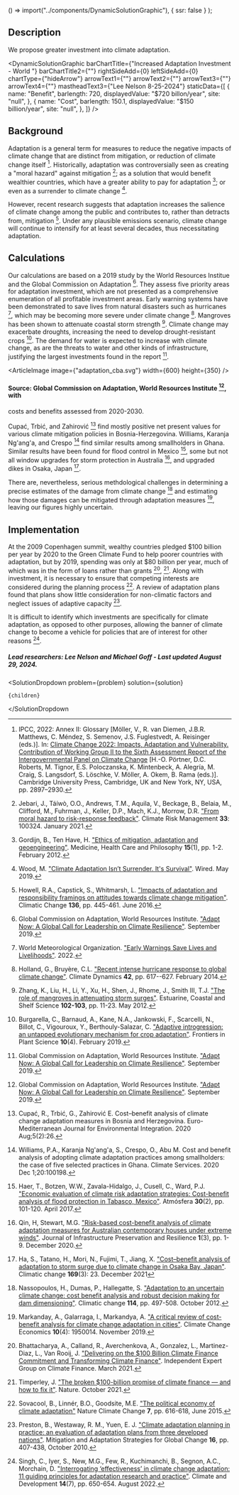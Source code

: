 

  () => import("../components/DynamicSolutionGraphic"),
  { ssr: false }
);

## Description

We propose greater investment into climate adaptation.

<DynamicSolutionGraphic
  barChartTitle={"Increased Adaptation Investment - World "}
  barChartTitle2={""}
  rightSideAdd={0}
  leftSideAdd={0}
  chartType={"hideArrow"}
  arrowText1={""}
  arrowText2={""}
  arrowText3={""}
  arrowText4={""}
  mastheadText3={"Lee Nelson 8-25-2024"}
  staticData={[
    {
      name: "Benefit",
      barlength: 720,
      displayedValue: "$720 billon/year",
      site: "null",
    },
    {
      name: "Cost",
      barlength: 150.1,
      displayedValue: "$150 billion/year",
      site: "null",
    },
  ]}
/>

## Background

Adaptation is a general term for measures to reduce the negative impacts of climate change that are distinct from mitigation, or reduction of climate change itself [^"17"]. Historically, adaptation was controversially seen as creating a "moral hazard" against mitigation [^"19"]; as a solution that would benefit wealthier countries, which have a greater ability to pay for adaptation [^"18"]; or even as a surrender to climate change [^"21"].

However, recent research suggests that adaptation increases the salience of climate change among the public and contributes to, rather than detracts from, mitigation [^"20"]. Under any plausible emissions scenario, climate change will continue to intensify for at least several decades, thus necessitating adaptation.

## Calculations

Our calculations are based on a 2019 study by the World Resources Institue and the Global Commission on Adaptation [^"2"]. They assess five priority areas for adaptation investment, which are not presented as a comprehensive enumeration of all profitable investment areas. Early warning systems have been demonstrated to save lives from natural disasters such as hurricanes [^"6"], which may be becoming more severe under climate change [^"7"]. Mangroves has been shown to attenuate coastal storm strength [^"8"]. Climate change may exacerbate droughts, increasing the need to develop drought-resistant crops [^"9"]. The demand for water is expected to increase with climate change, as are the threats to water and other kinds of infrastructure, justifying the largest investments found in the report [^"2"].

<ArticleImage image={"adaptation_cba.svg"} width={600} height={350} />
#### Source: Global Commission on Adaptation, World Resources Institute [^"2"], with
costs and benefits assessed from 2020-2030.

Cupać, Trbić, and Zahirović [^"10"] find mostly positive net present values for various climate mitigation policies in Bosnia-Herzegovina. Williams, Karanja Ng'ang'a, and Crespo [^"11"] find similar results among smallholders in Ghana. Similar results have been found for flood control in Mexico [^"12"], some but not all window upgrades for storm protection in Australia [^"13"], and upgraded dikes in Osaka, Japan [^"14"].

There are, nevertheless, serious methdological challenges in determining a precise estimates of the damage from climate change [^"15"] and estimating how those damages can be mitigated through adaptation measures [^"16"], leaving our figures highly uncertain.

## Implementation

At the 2009 Copenhagen summit, wealthy countries pledged $100 billion per year by 2020 to the Green Climate Fund to help poorer countries with adaptation, but by 2019, spending was only at $80 billion per year, much of which was in the form of loans rather than grants [^"1"], [^"3"]. Along with investment, it is necessary to ensure that competing interests are considered during the planning process [^"5"]. A review of adaptation plans found that plans show little consideration for non-climatic factors and neglect issues of adaptive capacity [^"4"].

It is difficult to identify which investments are specifically for climate adaptation, as opposed to other purposes, allowing the banner of climate change to become a vehicle for policies that are of interest for other reasons [^"22"].

##### Lead researchers: Lee Nelson and Michael Goff - Last updated August 29, 2024.

[^"1"]: Bhattacharya, A., Calland, R., Averchenkova, A., Gonzalez, L., Martinez-Diaz, L., Van Rooij, J. ["Delivering on the $100 Billion Climate Finance Commitment and Transforming Climate Finance"](https://www.un.org/sites/un2.un.org/files/2020/12/100_billion_climate_finance_report.pdf). Independent Expert Group on Climate Finance. March 2021.
[^"2"]: Global Commission on Adaptation, World Resources Institute. ["Adapt Now: A Global Call for Leadership on Climate Resilience"](https://www.unep.org/news-and-stories/press-release/global-leaders-call-urgent-action-climate-adaptation-commission). September 2019.
[^"3"]: Timperley, J. ["The broken $100-billion promise of climate finance — and how to fix it"](https://www.nature.com/articles/d41586-021-02846-3). Nature. October 2021.
[^"4"]: Preston, B., Westaway, R. M., Yuen, E. J. ["Climate adaptation planning in practice: an evaluation of adaptation plans from three developed nations"](https://link.springer.com/article/10.1007/s11027-010-9270-x). Mitigation and Adaptation Strategies for Global Change **16**, pp. 407-438, October 2010.
[^"5"]: Sovacool, B., Linnér, B.O., Goodsite, M.E. ["The political economy of climate adaptation"](https://doi.org/10.1038/nclimate2665) Nature Climate Change **7**, pp. 616-618, June 2015.
[^"6"]: World Meteorological Organization. ["Early Warnings Save Lives and Livelihoods"](https://wmo.int/about-us/world-meteorological-day/wmd-2022/early-warnings-save-lives-and-livelihoods). 2022.
[^"7"]: Holland, G., Bruyère, C.L. ["Recent intense hurricane response to global climate change"](https://link.springer.com/article/10.1007/s00382-013-1713-0). Climate Dynamics **42**, pp. 617--627. February 2014.
[^"8"]: Zhang, K., Liu, H., Li, Y., Xu, H., Shen, J., Rhome, J., Smith III, T.J. ["The role of mangroves in attenuating storm surges"](https://www.sciencedirect.com/science/article/abs/pii/S0272771412000674). Estuarine, Coastal and Shelf Science **102-103**, pp. 11-23. May 2012.
[^"9"]: Burgarella, C., Barnaud, A., Kane, N.A., Jankowski, F., Scarcelli, N., Billot, C., Vigouroux, Y., Berthouly-Salazar, C. ["Adaptive introgression: an untapped evolutionary mechanism for crop adaptation"](https://www.ncbi.nlm.nih.gov/pmc/articles/PMC6367218/). Frontiers in Plant Science **10**(4). February 2019.
[^"10"]: Cupać, R., Trbić, G., Zahirović E. Cost–benefit analysis of climate change adaptation measures in Bosnia and Herzegovina. Euro-Mediterranean Journal for Environmental Integration. 2020 Aug;5(2):26.
[^"11"]: Williams, P.A., Karanja Ng'ang'a, S., Crespo, O., Abu M. Cost and benefit analysis of adopting climate adaptation practices among smallholders: the case of five selected practices in Ghana. Climate Services. 2020 Dec 1;20:100198.
[^"12"]: Haer, T., Botzen, W.W., Zavala-Hidalgo, J., Cusell, C., Ward, P.J. ["Economic evaluation of climate risk adaptation strategies: Cost-benefit analysis of flood protection in Tabasco, Mexico"](https://www.sciencedirect.com/science/article/pii/S0187623617300450). Atmósfera **30**(2), pp. 101-120. April 2017.
[^"13"]: Qin, H, Stewart, M.G. ["Risk-based cost-benefit analysis of climate adaptation measures for Australian contemporary houses under extreme winds"](https://link.springer.com/article/10.1186/s43065-020-00002-1). Journal of Infrastructure Preservation and Resilience **1**(3), pp. 1-9. December 2020.
[^"14"]: Ha, S., Tatano, H., Mori, N., Fujimi, T., Jiang, X. ["Cost–benefit analysis of adaptation to storm surge due to climate change in Osaka Bay, Japan"](https://link.springer.com/article/10.1007/s10584-021-03282-y). Climatic change **169**(3): 23. December 2021
[^"15"]: Nassopoulos, H., Dumas, P., Hallegatte, S. ["Adaptation to an uncertain climate change: cost benefit analysis and robust decision making for dam dimensioning"](https://link.springer.com/article/10.1007/s10584-012-0423-7). Climatic change **114**, pp. 497-508. October 2012.
[^"16"]: Markanday, A., Galarraga, I., Markandya, A. ["A critical review of cost-benefit analysis for climate change adaptation in cities"](https://www.worldscientific.com/doi/abs/10.1142/S2010007819500143). Climate Change Economics **10**(4): 1950014. November 2019.
[^"17"]:
    IPCC, 2022: Annex II: Glossary [Möller, V., R. van Diemen, J.B.R. Matthews, C. Méndez, S. Semenov, J.S. Fuglestvedt,
    A. Reisinger (eds.)]. In: [Climate Change 2022: Impacts, Adaptation and Vulnerability. Contribution of Working Group II to
    the Sixth Assessment Report of the Intergovernmental Panel on Climate Change](doi:10.1017/9781009325844.029) [H.-O. Pörtner, D.C. Roberts, M. Tignor,
    E.S. Poloczanska, K. Mintenbeck, A. Alegría, M. Craig, S. Langsdorf, S. Löschke, V. Möller, A. Okem, B. Rama (eds.)].
    Cambridge University Press, Cambridge, UK and New York, NY, USA, pp. 2897–2930.

[^"18"]: Gordijn, B., Ten Have, H. ["Ethics of mitigation, adaptation and geoengineering"](https://www.researchgate.net/publication/51983733_Ethics_of_mitigation_adaptation_and_geoengineering). Medicine, Health Care and Philosophy **15**(1), pp. 1-2. February 2012.
[^"19"]: Jebari, J., Táíwò, O.O., Andrews, T.M., Aquila, V., Beckage, B., Belaia, M., Clifford, M., Fuhrman, J., Keller, D.P., Mach, K.J., Morrow, D.R. ["From moral hazard to risk-response feedback"](https://www.sciencedirect.com/science/article/pii/S221209632100053X). Climate Risk Management **33**: 100324. January 2021.
[^"20"]: Howell, R.A., Capstick, S., Whitmarsh, L. ["Impacts of adaptation and responsibility framings on attitudes towards climate change mitigation"](https://link.springer.com/article/10.1007/s10584-016-1627-z). Climatic Change **136**, pp. 445-461. June 2016.
[^"21"]: Wood, M. ["Climate Adaptation Isn’t Surrender. It's Survival"](https://www.wired.com/story/climate-adaptation-isnt-surrender-its-survival/). Wired. May 2019.
[^"22"]: Singh, C., Iyer, S., New, M.G., Few, R., Kuchimanchi, B., Segnon, A.C., Morchain, D. ["Interrogating ‘effectiveness’ in climate change adaptation: 11 guiding principles for adaptation research and practice"](https://www.tandfonline.com/doi/full/10.1080/17565529.2021.1964937). Climate and Development **14**(7), pp. 650-654. August 2022.

  <SolutionDropdown 
    problem={problem} 
    solution={solution}
  >
    {children}
  </SolutionDropdown

>
